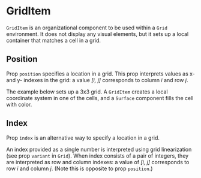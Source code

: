 
# GridItem

<Meta of={GridItemStories} />

`GridItem` is an organizational component to be used within a `Grid` environment.
It does not display any visual elements, but it sets up a local container that matches a cell in a grid.

<ArgTypes of={GridItemStories} />

## Position

Prop `position` specifies a location in a grid.
This prop interprets values as x- and y- indexes in the grid: a value _\[i, j]_ corresponds to column _i_ and row _j_.

The example below sets up a 3x3 grid.
A `GridItem` creates a local coordinate system in one of the cells, and a `Surface` component fills the cell with color.

<Canvas of={GridItemStories.Position} />

## Index

Prop `index` is an alternative way to specify a location in a grid.

An index provided as a single number is interpreted using grid linearization (see prop `variant` in `Grid`).
When index consists of a pair of integers, they are interpreted as row and column indexes:
a value of _\[i, j]_ corresponds to row _i_ and column _j_.
(Note this is opposite to prop `position`.)

<Canvas of={GridItemStories.IndexAsInteger} />
<Canvas of={GridItemStories.IndexAsArray} />
